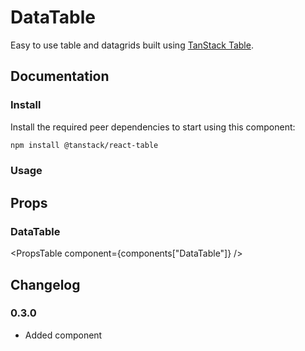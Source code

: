 
# DataTable

Easy to use table and datagrids built using [TanStack Table](https://tanstack.com/table/latest).

## Documentation

### Install

Install the required peer dependencies to start using this component:

```sh npm2yarn
npm install @tanstack/react-table
```

### Usage

<Demo component={Usage} />

## Props

### DataTable

<PropsTable component={components["DataTable"]} />

## Changelog

### 0.3.0

- Added component
